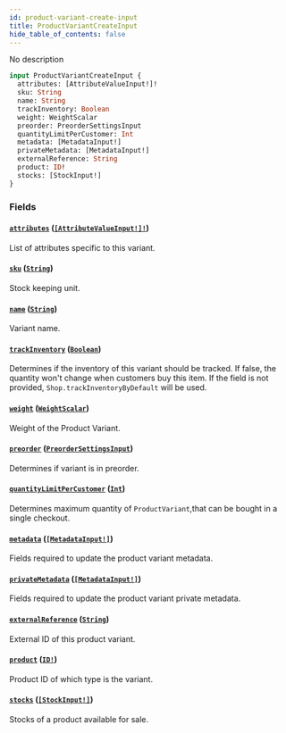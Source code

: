 ```yaml
---
id: product-variant-create-input
title: ProductVariantCreateInput
hide_table_of_contents: false
---
```


No description

```graphql
input ProductVariantCreateInput {
  attributes: [AttributeValueInput!]!
  sku: String
  name: String
  trackInventory: Boolean
  weight: WeightScalar
  preorder: PreorderSettingsInput
  quantityLimitPerCustomer: Int
  metadata: [MetadataInput!]
  privateMetadata: [MetadataInput!]
  externalReference: String
  product: ID!
  stocks: [StockInput!]
}
```

### Fields

#### [`attributes`](#) ([`[AttributeValueInput!]!`](../../../developer/api-reference/inputs/attribute-value-input))

List of attributes specific to this variant.

#### [`sku`](#) ([`String`](../../../developer/api-reference/scalars/string))

Stock keeping unit.

#### [`name`](#) ([`String`](../../../developer/api-reference/scalars/string))

Variant name.

#### [`trackInventory`](#) ([`Boolean`](../../../developer/api-reference/scalars/boolean))

Determines if the inventory of this variant should be tracked. If false, the quantity won't change when customers buy this item. If the field is not provided, `Shop.trackInventoryByDefault` will be used.

#### [`weight`](#) ([`WeightScalar`](../../../developer/api-reference/scalars/weight-scalar))

Weight of the Product Variant.

#### [`preorder`](#) ([`PreorderSettingsInput`](../../../developer/api-reference/inputs/preorder-settings-input))

Determines if variant is in preorder.

#### [`quantityLimitPerCustomer`](#) ([`Int`](../../../developer/api-reference/scalars/int))

Determines maximum quantity of `ProductVariant`,that can be bought in a single checkout.

#### [`metadata`](#) ([`[MetadataInput!]`](../../../developer/api-reference/inputs/metadata-input))

Fields required to update the product variant metadata.

#### [`privateMetadata`](#) ([`[MetadataInput!]`](../../../developer/api-reference/inputs/metadata-input))

Fields required to update the product variant private metadata.

#### [`externalReference`](#) ([`String`](../../../developer/api-reference/scalars/string))

External ID of this product variant.

#### [`product`](#) ([`ID!`](../../../developer/api-reference/scalars/id))

Product ID of which type is the variant.

#### [`stocks`](#) ([`[StockInput!]`](../../../developer/api-reference/inputs/stock-input))

Stocks of a product available for sale.

